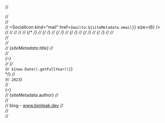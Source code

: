 // <footer>
// <div className="mt-16 flex flex-col items-center">
// <div className="mb-3 flex space-x-4">
// <SocialIcon kind="mail" href={`mailto:${siteMetadata.email}`} size={6} />
// <SocialIcon kind="github" href={siteMetadata.github} size={6} />
// <SocialIcon kind="facebook" href={siteMetadata.facebook} size={6} />
// <SocialIcon kind="youtube" href={siteMetadata.youtube} size={6} />
// <SocialIcon kind="linkedin" href={siteMetadata.linkedin} size={6} />
// {/* <SocialIcon kind="twitter" href={siteMetadata.twitter} size={6} /> */}
// {/* <SocialIcon kind="bluesky" href={siteMetadata.bluesky} size={6} /> */}
// {/* <SocialIcon kind="x" href={siteMetadata.x} size={6} /> */}
// {/* <SocialIcon kind="instagram" href={siteMetadata.instagram} size={6} /> */}
// {/* <SocialIcon kind="threads" href={siteMetadata.threads} size={6} /> */}
// {/* <SocialIcon kind="medium" href={siteMetadata.medium} size={6} /> */}
// <SocialIcon kind="behance" href={siteMetadata.behance} size={6} />
// </div>
// <div className="mb-2 flex space-x-2 text-sm text-gray-500 dark:text-gray-400">
// <div>
// <Link href="/">{siteMetadata.title}</Link>
// </div>
// <div>{`•`}</div>
// {/* <div>{`© ${new Date().getFullYear()}`}</div> */}
// <div>{`© 2023`}</div>
// <div>{`•`}</div>
// <Link href="https://www.portfolio-1.site">{siteMetadata.author}</Link>
// </div>
// <div className="mb-8 text-sm text-gray-500 dark:text-gray-400">
// <Link href="https://github.com">blog - www.bimleak.dev</Link>
// </div>
// </div>
// </footer>
